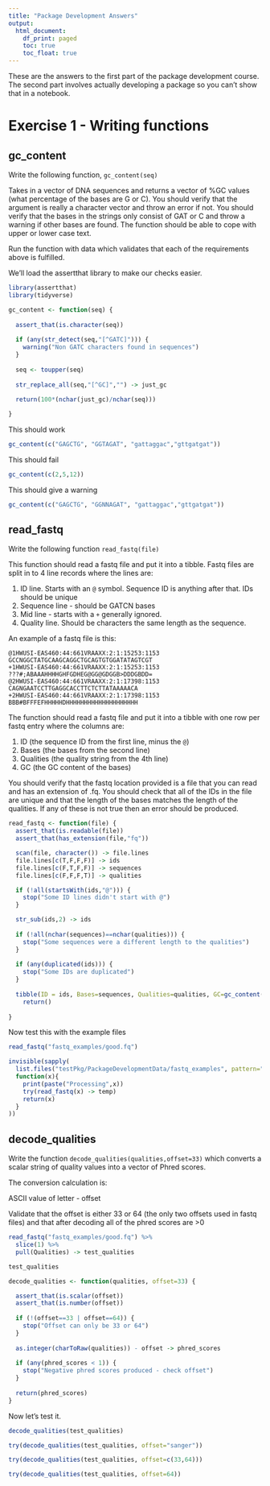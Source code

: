 ---
title: "Package Development Answers"
output:
  html_document:
    df_print: paged
    toc: true
    toc_float: true
---

These are the answers to the first part of the package development course.  The second part involves actually developing a package so you can't show that in a notebook.

Exercise 1 - Writing functions
==============================


gc_content
----------

Write the following function, ```gc_content(seq)``` 

Takes in a vector of DNA sequences and returns a vector of %GC values (what percentage of the bases are G or C).  You should verify that the argument is really a character vector and throw an error if not.  You should verify that the bases in the strings only consist of GAT or C and throw a warning if other bases are found.  The function should be able to cope with upper or lower case text.

Run the function with data which validates that each of the requirements above is fulfilled.


We'll load the assertthat library to make our checks easier.
```{r message=FALSE}
library(assertthat)
library(tidyverse)
```

```{r}
gc_content <- function(seq) {
  
  assert_that(is.character(seq))
  
  if (any(str_detect(seq,"[^GATC]"))) {
    warning("Non GATC characters found in sequences")
  }
  
  seq <- toupper(seq)
  
  str_replace_all(seq,"[^GC]","") -> just_gc
  
  return(100*(nchar(just_gc)/nchar(seq)))

}
```


This should work
```{r}
gc_content(c("GAGCTG", "GGTAGAT", "gattaggac","gttgatgat"))

```


This should fail
```{r error=TRUE}
gc_content(c(2,5,12))
```
This should give a warning

```{r}
gc_content(c("GAGCTG", "GGNNAGAT", "gattaggac","gttgatgat"))

```


read_fastq
----------

Write the following function ```read_fastq(file)```

This function should read a fastq file and put it into a tibble.  Fastq files are split in to 4 line records where the lines are:

1. ID line. Starts with an ```@``` symbol.  Sequence ID is anything after that.  IDs should be unique
2. Sequence line - should be GATCN bases
3. Mid line - starts with a ```+``` generally ignored.
4. Quality line.  Should be characters the same length as the sequence.

An example of a fastq file is this:

```
@1HWUSI-EAS460:44:661VRAAXX:2:1:15253:1153
GCCNGGCTATGCAAGCAGGCTGCAGTGTGGATATAGTCGT
+1HWUSI-EAS460:44:661VRAAXX:2:1:15253:1153
???#;ABAAAHHHHGHFGDHEG@GG@GDGGB>DDDGBDD=
@2HWUSI-EAS460:44:661VRAAXX:2:1:17398:1153
CAGNGAATCCTTGAGGCACCTTCTCTTATAAAAACA
+2HWUSI-EAS460:44:661VRAAXX:2:1:17398:1153
BBB#BFFFEFHHHHHDHHHHHHHHHHHHHHHHHHHH
```

The function should read a fastq file and put it into a tibble with one row per fastq entry where the columns are:

1. ID (the sequence ID from the first line, minus the ```@```)
2. Bases (the bases from the second line)
3. Qualities (the quality string from the 4th line)
4. GC (the GC content of the bases)

You should verify that the fastq location provided is a file that you can read and has an extension of .fq.  You should check that all of the IDs in the file are unique and that the length of the bases matches the length of the qualities.  If any of these is not true then an error should be produced.


```{r}
read_fastq <- function(file) {
  assert_that(is.readable(file))
  assert_that(has_extension(file,"fq"))

  scan(file, character()) -> file.lines
  file.lines[c(T,F,F,F)] -> ids
  file.lines[c(F,T,F,F)] -> sequences
  file.lines[c(F,F,F,T)] -> qualities

  if (!all(startsWith(ids,"@"))) {
    stop("Some ID lines didn't start with @")
  }

  str_sub(ids,2) -> ids
  
  if (!all(nchar(sequences)==nchar(qualities))) {
    stop("Some sequences were a different length to the qualities")
  }
  
  if (any(duplicated(ids))) {
    stop("Some IDs are duplicated")
  }
  
  tibble(ID = ids, Bases=sequences, Qualities=qualities, GC=gc_content(sequences)) %>%
    return()
    
}
```


Now test this with the example files

```{r}
read_fastq("fastq_examples/good.fq")
```


```{r}

invisible(sapply(
  list.files("testPkg/PackageDevelopmentData/fastq_examples", pattern="*", full.names = TRUE),
  function(x){
    print(paste("Processing",x))
    try(read_fastq(x) -> temp)
    return(x)
  }
))

```


decode_qualities
----------------

Write the function ```decode_qualities(qualities,offset=33)``` which converts a scalar string of quality values into a vector of Phred scores.

The conversion calculation is:

ASCII value of letter - offset

Validate that the offset is either 33 or 64 (the only two offsets used in fastq files) and that after decoding all of the phred scores are >0

```{r}
read_fastq("fastq_examples/good.fq") %>%
  slice(1) %>%
  pull(Qualities) -> test_qualities

test_qualities
```


```{r}
decode_qualities <- function(qualities, offset=33) {

  assert_that(is.scalar(offset))
  assert_that(is.number(offset))
  
  if (!(offset==33 | offset==64)) {
    stop("Offset can only be 33 or 64")
  }
  
  as.integer(charToRaw(qualities)) - offset -> phred_scores
  
  if (any(phred_scores < 1)) {
    stop("Negative phred scores produced - check offset")
  }
  
  return(phred_scores)
}

```

Now let's test it.

```{r}
decode_qualities(test_qualities)
```

```{r}
try(decode_qualities(test_qualities, offset="sanger"))
```

```{r}
try(decode_qualities(test_qualities, offset=c(33,64)))
```

```{r}
try(decode_qualities(test_qualities, offset=64))
```



